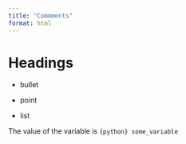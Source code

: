 ```yaml
---
title: "Commments"
format: html
---
```


# Headings

- bullet

- point

- list

<!--```{python}
<!--# | eval: false
<!--# this is a python comment
<!--some_variable = 1 / 1
<!--```

-->

The value of the variable is `{python} some_variable`